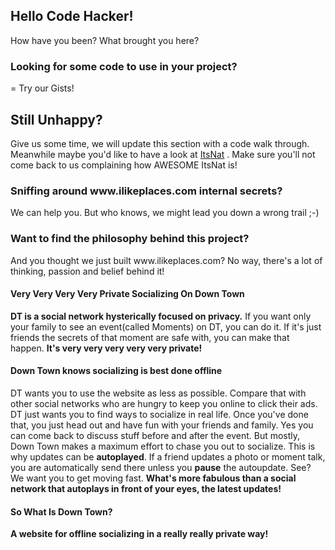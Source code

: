 == Hello Code Hacker! ==

How have you been? What brought you here?

=== Looking for some code to use in your project? ====
Try our Gists!

== Still Unhappy? ==
Give us some time, we will update this section with a code walk through. Meanwhile maybe you'd like to have a look at
[http://www.innowhere.com:8080/itsnat/feashow_servlet?itsnat_doc_name=feashow.main ItsNat] .
Make sure you'll not come back to us complaining how AWESOME ItsNat is!




=== Sniffing around www.ilikeplaces.com internal secrets? ===

We can help you. But who knows, we might lead you down a wrong trail ;-)




=== Want to find the philosophy behind this project? ===

And you thought we just built www.ilikeplaces.com? No way, there's a lot of thinking, passion and belief behind it!

==== Very Very Very Very Private Socializing On Down Town ====

'''DT is a social network hysterically focused on privacy.'''
If you want only your family to see an event(called Moments) on DT, you can do it.
If it's just friends the secrets of that moment are safe with, you can make that happen.
'''It's very very very very very private!'''

==== Down Town knows socializing is best done offline ====

DT wants you to use the website as less as possible.
Compare that with other social networks who are hungry to keep you online to click their ads.
DT just wants you to find ways to socialize in real life.
Once you've done that, you just head out and have fun with your friends and family.
Yes you can come back to discuss stuff before and after the event.
But mostly, Down Town makes a maximum effort to chase you out to socialize.
This is why updates can be '''autoplayed'''.
If a friend updates a photo or moment talk, you are automatically send there unless you '''pause''' the autoupdate.
See? We want you to get moving fast.
'''What's more fabulous than a social network that autoplays in front of your eyes, the latest updates!'''

==== So What Is Down Town? ====

'''A website for offline socializing in a really really private way!'''
